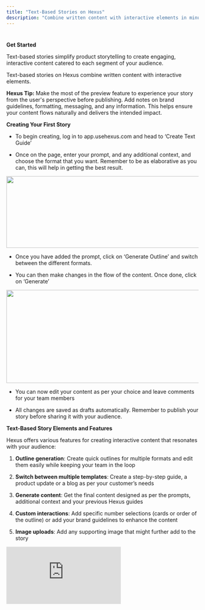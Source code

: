 ```yaml
---
title: "Text-Based Stories on Hexus"
description: "Combine written content with interactive elements in minutes"
---
```


#

**Get Started**

Text-based stories simplify product storytelling to create engaging, interactive content catered to each segment of your audience. 

Text-based stories on Hexus combine written content with interactive elements.&#x20;

**Hexus Tip:** Make the most of the preview feature to experience your story from the user's perspective before publishing. Add notes on brand guidelines, formatting, messaging, and any information. This helps ensure your content flows naturally and delivers the intended impact.

**Creating Your First Story**

* To begin creating, log in to app.usehexus.com and head to ‘Create Text Guide’

* Once on the page, enter your prompt, and any additional context, and choose the format that you want. Remember to be as elaborative as you can, this will help in getting the best result. 

<img height="188" width="624" src="https://lh7-rt.googleusercontent.com/docsz/AD_4nXcptoeeIsT5EAYbDr3eNCa1Xo13jtPdU1ImTl_r56RWJJBkIqTQk-8yMrGFkz7UJ2HCcwxu38zZYzny7Q9HF6rIgaoIfKfJPsMespnyxNar4YgAWAmyyAPC10x-ha4ee9fNHoBjUg?key=OF5-EHrRPpJckcicp5kYBTSs" />

* Once you have added the prompt, click on ‘Generate Outline’ and switch between the different formats.

* You can then make changes in the flow of the content. Once done, click on ‘Generate’

<img height="244" width="624" src="https://lh7-rt.googleusercontent.com/docsz/AD_4nXeZMvlEkTMtjKuniBblLbxAKElDYNjZu1Wjc90urhZDJxfUKGIPCHnrzp72wS6SQMSMxcJ0X1i8E6GAKWvXr4vH9U-ShifUNEpYlcePDbsK99GeYeVnvumzpz_B533nQcsZ70GY?key=OF5-EHrRPpJckcicp5kYBTSs" />

* You can now edit your content as per your choice and leave comments for your team members

* All changes are saved as drafts automatically. Remember to publish your story before sharing it with your audience.

**Text-Based Story Elements and Features**

Hexus offers various features for creating interactive content that resonates with your audience:

1. **Outline generation**: Create quick outlines for multiple formats and edit them easily while keeping your team in the loop

2. **Switch between multiple templates**: Create a step-by-step guide, a product update or a blog as per your customer’s needs

3. **Generate content**: Get the final content designed as per the prompts, additional context and your previous Hexus guides

4. **Custom interactions**: Add specific number selections (cards or order of the outline) or add your brand guidelines to enhance the content

5. **Image uploads**: Add any supporting image that might further add to the story

<div style={{ width: '100%' }}>
  <iframe src="https://app.usehexus.com/embed/8367b1ee-3d92-4186-9f6c-88e7583f8b60?refid=" style={{ width: '100%', height: '500px', border: '0' }} frameBorder="0" allowFullScreen title="Hexus Flow" />
</div>

**Building Your Story**

In a nutshell, all stories that you’ll build will have these elements:

* Select your story type

* Add a detailed prompt and additional context on your brand guidelines

* Add and arrange content elements in sequence

* Customize interactive elements

* Preview, edit, and refine your story

* Publish when ready

<div style={{ width: '100%' }}>
  <iframe src="https://app.usehexus.com/embed/0b083229-aada-436c-a2ea-0677242f1d9f?refid=" style={{ width: '100%', height: '500px', border: '0' }} frameBorder="0" allowFullScreen title="Hexus Flow" />
</div>

**Text-Based Story Applications**

Text-based stories work effectively for:

* Product tutorials

* User guides

* Complex information delivery

* Interactive experiences

* Training materials

* Onboarding sequences

**Upcoming updates:**

* AI assistant to help with inline editing 

* Native embeds for external links

**FAQs**

<AccordionGroup>
  <Accordion title="1. What types of content can I create with text-based stories?" defaultOpen={false}>
    You can create various content types including product tutorials, user guides, interactive experiences, and training materials. The platform is flexible enough to accommodate both simple guides and complex interactive narratives.
  </Accordion>

  <Accordion title="2. How do I preview my story before publishing it?" defaultOpen={false}>
    Use the built-in preview feature to experience your story from the user's perspective. This allows you to test the flow and interaction points before sharing with your audience.
  </Accordion>

  <Accordion title="3. Can I modify my story after publishing?" defaultOpen={false}>
    Yes, you can make changes to published stories. All edits will be saved as drafts until you choose to publish them again.
  </Accordion>
</AccordionGroup>
